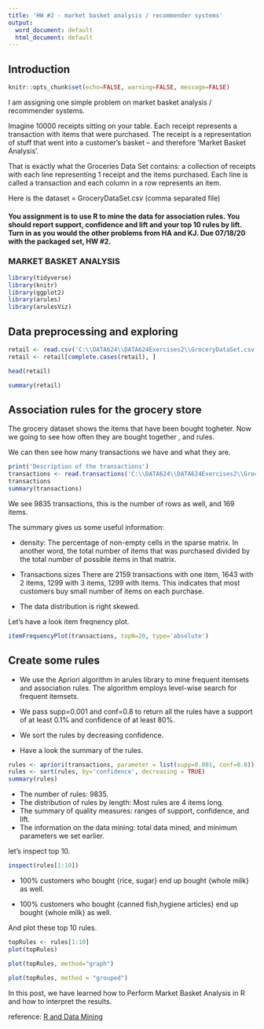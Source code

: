 ```yaml
---
title: 'HW #2 - market basket analysis / recommender systems'
output:
  word_document: default
  html_document: default
---
```


## Introduction

```r
knitr::opts_chunk$set(echo=FALSE, warning=FALSE, message=FALSE)
```

I am assigning one simple problem on market basket analysis / recommender systems.  

Imagine 10000 receipts sitting on your table. Each receipt represents a transaction with items that were purchased. The receipt is a representation of stuff that went into a customer’s basket – and therefore ‘Market Basket Analysis’.

That is exactly what the Groceries Data Set contains: a collection of receipts with each line representing 1 receipt and the items purchased. Each line is called a transaction and each column in a row represents an item.

Here is the dataset = GroceryDataSet.csv  (comma separated file)

#### You assignment is to use R to mine the data for association rules.  You should report support, confidence and lift and your top 10 rules by lift.  Turn in as you would the other problems from HA and KJ.  Due 07/18/20 with the packaged set, HW #2.


### MARKET BASKET ANALYSIS 

```r
library(tidyverse)
library(knitr)
library(ggplot2)
library(arules)
library(arulesViz)
```

## Data preprocessing and exploring

```r
retail <- read.csv('C:\\DATA624\\DATA624Exercises2\\GroceryDataSet.csv')
retail <- retail[complete.cases(retail), ]
```

```r
head(retail)
```


```r
summary(retail)
```



## Association rules for the grocery store

The grocery dataset shows the items that have been bought togheter. Now we going to see how often they are bought together , and rules. 

We can then see how many transactions we have and what they are.

```r
print('Description of the transactions')
transactions <- read.transactions('C:\\DATA624\\DATA624Exercises2\\GroceryDataSet.csv', format = 'basket', sep=',')
transactions
summary(transactions)
```

We see 9835 transactions, this is the number of rows as well, and 169 items. 

The summary gives us some useful information:

* density: The percentage of non-empty cells in the sparse matrix. In another word, the total number of items that was purchased divided by the total number of possible items in that matrix. 

* Transactions sizes
There are 2159 transactions with one item, 1643 with  2 items, 1299 with 3 items, 1299 with items. This indicates that most customers buy small number of items on each purchase.

* The data distribution is right skewed.

Let's have a look item freqnency plot.

```r
itemFrequencyPlot(transactions, topN=20, type='absolute')
```

## Create some rules

* We use the Apriori algorithm in arules library to mine frequent itemsets and association rules. The algorithm employs level-wise search for frequent itemsets.

* We pass supp=0.001 and conf=0.8 to return all the rules have a support of at least 0.1% and confidence of at least 80%. 

* We sort the rules by decreasing confidence. 

* Have a look the summary of the rules. 

```r
rules <- apriori(transactions, parameter = list(supp=0.001, conf=0.8))
rules <- sort(rules, by='confidence', decreasing = TRUE)
summary(rules)
```

* The number of rules: 9835.
* The distribution of rules by length: Most rules are 4 items long.
* The summary of quality measures: ranges of support, confidence, and lift.
* The information on the data mining: total data mined, and minimum parameters we set earlier.

let's inspect top 10.

```r
inspect(rules[1:10])
```

* 100% customers who bought {rice, sugar} end up bought {whole milk} as well. 

* 100% customers who bought {canned fish,hygiene articles} end up bought {whole milk} as well. 

And plot these top 10 rules.

```r
topRules <- rules[1:10]
plot(topRules)
```

```r
plot(topRules, method="graph")
```

```r
plot(topRules, method = "grouped")
```

In this post, we have learned how to Perform Market Basket Analysis in R and how to interpret the results. 

reference: [R and Data Mining](http://www.rdatamining.com/examples/association-rules)
